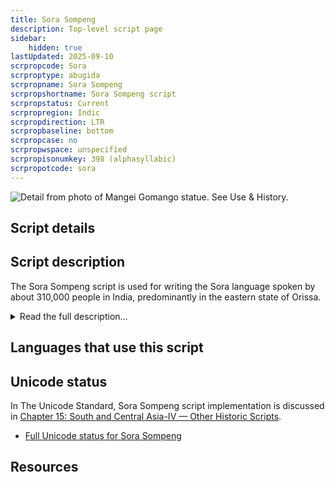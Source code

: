 ```yaml
---
title: Sora Sompeng
description: Top-level script page
sidebar:
    hidden: true
lastUpdated: 2025-09-10
scrpropcode: Sora
scrproptype: abugida
scrpropname: Sora Sompeng
scrpropshortname: Sora Sompeng script
scrpropstatus: Current
scrpropregion: Indic
scrpropdirection: LTR
scrpropbaseline: bottom
scrpropcase: no
scrpropwspace: unspecified
scrpropisonumkey: 398 (alphasyllabic)
scrpropotcode: sora
---
```



![](../images/sora-sample.jpg "Detail from photo of Mangei Gomango statue. See Use & History.")

## Script details

<ScriptDetails />

## Script description

The Sora Sompeng script is used for writing the Sora language spoken by about 310,000 people in India, predominantly in the eastern state of Orissa.

<details>
<summary>Read the full description...</summary>Sora is in the Munda language family. It is also sometmes called Saora or Savara, but is not to be confused with the Savara language in the Dravidian family. According to the Ethnologue, Sora (Munda) is given the language code srb, and Savara (Dravidian) is given the language code svr.

There are three scripts which have been created specifically for writing Munda languages; Sora Sompeng for the Sora language, Ol' Chiki for the Santali language, and Varang Kshiti for the Ho language. However, these three scripts are not visually similar and are not derived from a common source, all having been created by influential community leaders to replace non-native scripts.

The Sora language has also been written in an IPA-based script developed by Christian missionaries, and in the Telugu and Oriya scripts. In the 1930s there was conflict within the community as to which of these was best-suited to the language. To resolve the conflict, Mangei Gomango, the son-in-law of an influential Sora leader, introduced the Sora Sompeng script in 1936. Sora tradition states that the script itself is a divine incarnation of the deity called _Akshara Brahma_, but other scholars suggest that the shapes of the letters are loosely based on Latin/IPA letters, and the additional loops are based on Telugu writing.

There are twenty-four letters in the Sora Sompeng alphabet, named for the twenty-four deities in the Sora pantheon. Originally Sora Sompeng was considered to be a syllabary, with the eighteen consonant letters carrying an inherent [ə] vowel; in 2017 it was reclassified as an alphabet. Vowels are written both initially and post-consonantally using six independent vowel letters. The script does not appear to be ideally suited for the Sora language. Two letters, _c_ and _v_, are never used. Some vowel letters are used for representing more than one sound, for example the letter _o_ can represent either [o] and [ɔ]. Consonant clusters are written using linear combinations of consonant letters in their full (i.e. CV) form. It may be that the inclusion or deletion of vowels between consonants is governed by rules relating to stress/tone/intonation (prosodic rules), or to the sound rules applied at a morpheme break (morphophonemic rules), so is predictable to people familiar with the language and it doesn't need to be written. If this is not the case, then there is no way to deduce whether a sequence of consonant letters represents a phonetic CVCV sequence or a phonetic CC consonant unless the reader knows the pronunciation of the word intended.

Retroflex consonants present a particular problem for the Sora Sompeng script. Sora follows the Munda pattern of using dental [t] and retroflex [ɖ], but not retroflex [ʈ] or dental [d] (which fill out the Brahmic pattern). Retroflex loan sounds (including [ʈ], [ʂ] and [ɳ]) are indicated by writing the one Sora Sompeng diacritic, _mae_, to the left of the closest equivalent letter. Dental [d] is not differentiated from retroflex [ɖ] in writing. Retroflex [ɽ] is also native to the Sora language, and is written using the letters _r+d_.

Aspirate stops are also problematic for Sora Sompeng writing. Aspiration is not distinctive in native Sora, so is omitted in writing Sora words, but needs to be represented in writing a number of loan words from neighbouring languages in which it is distinctive. The letter _h_ cannot be used to indicate aspiration; it is used for representing a glottal stop. Nouns in Sora must have two syllables, and a glottal stop is often inserted halfway through the vowel in a mono-syllabic noun to split it into two syllables. Therefore, where aspiration needs to be written, it is written with the closest non-aspirate letter followed by the letter _j_.

It is thought that vowel length is generally not written. The exception to this is in cases where a long [a:] at the start of a word conveys some kind of grammatical  information about the word, or in cases where it changes the stress pattern of the word. In these cases the letter _a_ is written twice.

Vowel nasalization is distinctive in spoken Sora, but it is not clear whether this is represented in the writing.

Sora Sompeng has no script-specific punctuation. The Latin full stop, comma, semicolon, exclamation mark, mathematical symbols, and parentheses are used.
</details>

## Languages that use this script

<WsList script='Sora' wsMax='5' />

## Unicode status

In The Unicode Standard, Sora Sompeng script implementation is discussed in [Chapter 15: South and Central Asia-IV — Other Historic Scripts](https://www.unicode.org/versions/latest/core-spec/chapter-15/#G95556).

- [Full Unicode status for Sora Sompeng](/scrlang/unicode/sora-unicode)



## Resources

<ScriptResources detailSummary='seemore' />


